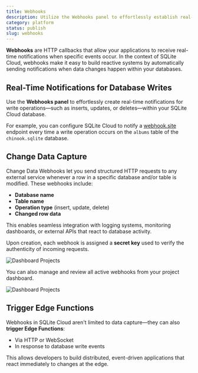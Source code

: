 ```yaml
---
title: Webhooks
description: Utilize the Webhooks panel to effortlessly establish real-time notifications for write operations within your SQLite database.
category: platform
status: publish
slug: webhooks
---
```


**Webhooks** are HTTP callbacks that allow your applications to receive real-time notifications when specific events occur. In the context of SQLite Cloud, webhooks make it easy to build reactive systems by automatically sending notifications when data changes happen within your databases.

## Real-Time Notifications for Database Writes


Use the **Webhooks panel** to effortlessly create real-time notifications for write operations—such as inserts, updates, or deletes—within your SQLite Cloud database.

For example, you can configure SQLite Cloud to notify a [webhook.site](https://webhook.site) endpoint every time a write operation occurs on the `albums` table of the `chinook.sqlite` database.

<VideoPlayer src={webhooksUrl} />


## Change Data Capture

Change Data Webhooks let you send structured HTTP requests to any external service whenever a row in a specific database and/or table is modified. These webhooks include:

* **Database name**
* **Table name**
* **Operation type** (insert, update, delete)
* **Changed row data**

This enables seamless integration with logging systems, monitoring dashboards, or external APIs that react to database activity.

Upon creation, each webhook is assigned a **secret key** used to verify the authenticity of incoming requests.

![Dashboard Projects](@docs-website-assets/introduction/dashboard_webhook_secret.png)

You can also manage and review all active webhooks from your project dashboard.

![Dashboard Projects](@docs-website-assets/introduction/dashboard_webhook_list.png)

## Trigger Edge Functions

Webhooks in SQLite Cloud aren't limited to data capture—they can also **trigger Edge Functions**:

* Via HTTP or WebSocket
* In response to database write events
<VideoPlayer src={webhooksEdgeFunction} />

This allows developers to build distributed, event-driven applications that react immediately to changes at the edge.